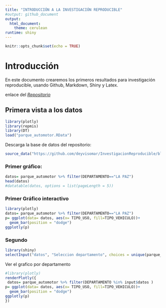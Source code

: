 ```yaml
---
title: "INTRODUCCIÓN A LA INVESTIGACIÓN REPRODUCIBLE"
#output: github_document
output: 
  html_document:
    theme: cerulean
runtime: shiny
---
```


```r
knitr::opts_chunk$set(echo = TRUE)
```

# Introducción

En este documento crearemos los primeros resultados para investigación reproducible, usando Github, Markdown, Shiny y Latex.

enlace del [*Repositorio*](https://github.com/deyvisomar/InvestigacionReproducible)

## Primera vista a los datos

```r

library(plotly)
library(repmis)
library(DT)
load("parque_automotor.RData")
```

Descarga la base de datos del repositorio:

```r
source_data("https://github.com/deyvisomar/InvestigacionReproducible/blob/main/parque_automotor.RData?raw=false")
```

### Primer gráfico:

```r
datos= parque_automotor %>% filter(DEPARTAMENTO=="LA PAZ")
head(datos)
#datatable(datos, options = list(pageLength = 5))
```

### Primer Gráfico interactivo


```r
library(plotly)
datos= parque_automotor %>% filter(DEPARTAMENTO=="LA PAZ")
p= ggplot(data= datos, aes(x= TIPO_USO, fill=TIPO_VEHICULO))+
  geom_bar(position = "dodge")
ggplotly(p)
```

### Segundo 

```r
library(shiny)
selectInput("datos", "Seleccion departamento", choices = unique(parque_automotor$DEPARTAMENTO))

```

Ver el grafico por departamento

```r
#library(plotly)
renderPlotly({
 datos= parque_automotor %>% filter(DEPARTAMENTO %in% input$datos )
p= ggplot(data= datos, aes(x= TIPO_USO, fill=TIPO_VEHICULO))+
  geom_bar(position = "dodge")
ggplotly(p)
})
```















